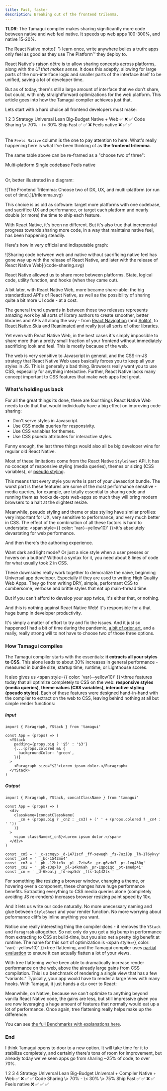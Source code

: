 ```yaml
---
title: Fast, faster
description: Breaking out of the frontend trilemma.
---
```


<TLDR>

**TLDR**: The Tamagui compiler makes sharing significantly more code between native and web feel native. It speeds up web apps 100-300%, and native 15-20%.

</TLDR>

<IntroParagraph>
  The React Native motto{' '}
  <span style={{ color: 'var(--yellow10)' }}>learn once, write anywhere</span> belies a truth: apps
  only feel as good as they use The Platform™ they deploy to.
</IntroParagraph>

React Native's raison dêtre is to allow sharing concepts across platforms, along with _the UI that makes sense_. It does this adeptly, allowing for large parts of the non-interface logic and smaller parts of the interface itself to be unified, saving a lot of developer time.

But as of today, there's still a large amount of interface that we don't share, but could, with only straightforward optimizations for the web platform. This article goes into how the Tamagui compiler achieves just that.

Lets start with a hard choice all frontend developers must make:

<Table heading="Choose one">
  <TableCol>
    <TableCell head></TableCell>
    <TableCell>1</TableCell>
    <TableCell>2</TableCell>
    <TableCell>3</TableCell>
  </TableCol>
  <TableCol>
    <TableCell head>Strategy</TableCell>
    <TableCell>Universal</TableCell>
    <TableCell>Lean</TableCell>
    <TableCell>Big-Budget</TableCell>
  </TableCol>
  <TableCol>
    <TableCell head>Native + Web</TableCell>
    <TableCell>✅</TableCell>
    <TableCell>❌</TableCell>
    <TableCell>✅</TableCell>
  </TableCol>
  <TableCol>
    <TableCell head>Code Sharing</TableCell>
    <TableCell>\> 70%</TableCell>
    <TableCell>-</TableCell>
    <TableCell>\< 30%</TableCell>
  </TableCol>
  <TableCol>
    <TableCell head>Ship Fast</TableCell>
    <TableCell>✅</TableCell>
    <TableCell>✅</TableCell>
    <TableCell>❌</TableCell>
  </TableCol>
  <TableCol>
    <TableCell head>Feels native</TableCell>
    <TableCell>❌</TableCell>
    <TableCell>✅</TableCell>
    <TableCell>✅</TableCell>
  </TableCol>
</Table>

The `Feels Native` column is the one to pay attention to here. What's really happening here is what I've been thinking of as **the frontend trilemma**.

The same table above can be re-framed as a "choose two of three":

<Table heading="Choose two">
  <TableCol>
    <TableCell>Multi-platform</TableCell>
  </TableCol>
  <TableCol>
    <TableCell>Single codebase</TableCell>
  </TableCol>
  <TableCol>
    <TableCell>Feels native</TableCell>
  </TableCol>
</Table>

Or, better illustrated in a diagram:

<YStack maw={650} als="center">
  ![The Frontend Trilemma: Choose two of DX, UX, and multi-platform (or run out of
  time).](/trilemma.svg)
</YStack>

This choice is as old as software: target more platforms with one codebase, and sacrifice UX and performance, or target each platform and nearly double (or more) the time to ship each feature.

With React Native, it's been no different. But it's also true that incremental progress towards sharing more code, in a way that maintains native feel, has been happening steadily.

Here's how in very official and indisputable graph:

<YStack maw={650} als="center">
  ![Sharing code between web and native without sacrificing native feel has gone way up with the
  release of React Native, and later with the release of React Native Web](/code-sharing.svg)
</YStack>

React Native allowed us to share more between platforms. State, logical code, utility function, and hooks (when they came out).

A bit later, with React Native Web, more became share-able: the big standardized API's of React Native, as well as the possibility of sharing quite a bit more UI code - at a cost.

The general trend upwards in between those two releases represents amazing work by all sorts of library authors to create smoother, better libraries and APIs all along the way - from [React Navigation](https://reactnavigation.org/) (and [Solito](https://solito.dev/)), to [React Native Skia](https://github.com/Shopify/react-native-skia) and [Reanimated](https://docs.swmansion.com/react-native-reanimated/) and really just [all](https://github.com/react-native-svg/react-native-svg) [sorts](https://github.com/expo/match-media) [of](https://gorhom.github.io/react-native-bottom-sheet) [other](https://github.com/rnmapbox/maps) [libraries](https://www.google.com/search?q=expo+linear+gradient&oq=expo+linear+gradient&aqs=chrome..69i57j69i59j69i60.3994j0j1&sourceid=chrome&ie=UTF-8).

Yet even with React Native Web, in the best cases it's simply impossible to share more than a pretty small fraction of your frontend without immediately sacrificing look and feel. This is mostly because of the web.

The web is very sensitive to Javascript in general, and the CSS-in-JS strategy that React Native Web uses basically forces you to keep all your styles in JS. This is generally a bad thing. Browsers really want you to use CSS, especailly for anything interactive. Further, React Native lacks many concept important to CSS features that make web apps feel great.

### What's holding us back

For all the great things its done, there are four things React Native Web needs to do that that would individually have a big effect on improving code sharing:

- Don't serve styles in Javascript.
- Use CSS media queries for responsivity.
- Use CSS variables for themes.
- Use CSS psuedo attributes for interactive styles.

Funny enough, the last three things would also all be big developer wins for regular old React Native.

Most of these limitations come from the React Native `StyleSheet` API. It has no concept of responsive styling (media queries), themes or sizing (CSS variables), or [pseudo styling](https://developer.mozilla.org/en-US/docs/Web/CSS/Pseudo-classes).

This means that every style you write is part of your Javascript bundle. The worst part is these features are some of the most performance sensitive - media queries, for example, are totally essential to sharing code and running them as hooks de-opts web-apps so much they will bring modern browsers to a halt at the slightest resize.

Meanwhile, pseudo styling and theme or size styling have similar profiles: very important for UX, very sensitive to performance, and very much better in CSS. The effect of the combination of all these factors is hard to understate: <span style={{ color: 'var(--yellow10)' }}>it's absolutely devastating for web performance</span>.

And then there's the authoring experience.

Want dark and light mode? Or just a nice style when a user presses or hovers on a button? Without a syntax for it, you need about 8 lines of code for what usually took 2 in CSS.

These downsides really work together to demoralize the naive, beginning Universal app developer. Especially if they are used to writing High Quality Web Apps. They go from writing DRY, simple, performant CSS to cumbersome, verbose and brittle styles that eat up main-thread time.

But if you can't afford to develop your app twice, it's either that, or nothing.

And this is nothing against React Native Web! It's responsible for a that huge bump in developer productivity.

It's simply a matter of effort to try and fix the issues. And it just so happened I had a bit of time during the pandemic, [a bit of prior art](https://github.com/jsxstyle/jsxstyle), and a really, really strong will to not have to choose two of those three options.

### How Tamagui compiles

The Tamagui compiler starts with the essentials: **it extracts all your styles to CSS**. This alone leads to about 30% increases in general performance - measured in bundle size, startup time, runtime, or Lighthouse scores.

It also gives us <span style={{ color: 'var(--yellow10)' }}>three features today that all optimize completely to CSS on the web</span>: **responsive styles (media queries)**, **theme values (CSS variables)**, **interactive styling (pseudo styles)**. Each of these features were designed hand-in-hand with the compiler to extract on the web to CSS, leaving behind nothing at all but simple render functions:

##### Input

```tsx
import { Paragraph, YStack } from 'tamagui'

const App = (props) => (
  <YStack
    padding={props.big ? '$5' : '$3'}
    {...(props.colored && {
      backgroundColor: 'green',
    })}
  >
    <Paragraph size="$2">Lorem ipsum dolor.</Paragraph>
  </YStack>
)
```

##### Output

```tsx
import { Paragraph, YStack, concatClassName } from 'tamagui'

const App = (props) => (
  <div
    className={concatClassName(
      _cn + (props.big ? _cn2 : _cn3) + (' ' + (props.colored ? _cn4 : ' '))
    )}
  >
    <span className={_cn5}>Lorem ipsum dolor.</span>
  </div>
)

const _cn5 = ' _c-scmqyp _d-1471scf _ff-xeweqh _fs-7uzi8p _lh-1l6ykvy'
const _cn4 = '  _bc-1542mo4'
const _cn3 = ' _pb_-12bic3x _pl_-7ztw5e _pr-g6vdx7 _pt-1vq430g'
const _cn2 = ' _pb-z3qxl0 _pl-14km6ah _pr-1qpq1qc _pt-1medp4i'
const _cn = ' _d-6koalj _fd-eqz5dr _fls-1q142lx '
```

For something like resizing a browser window, changing a theme, or hovering over a component, these changes have huge performance benefits. Extracting everything to CSS media queries alone (completely avoiding JS re-renders) increases browser resizing paint speed by 10x.

And it lets us write our code naturally. No more unecessary naming and glue between `StyleSheet` and your render function. No more worrying about peformance cliffs by inline anything you want.

Notice one really interesting thing the compiler does - it removes the `YStack` and `Paragraph` altogether. So not only do you get a big bump in performance from extracting to CSS at build-time, but you also net a pretty big benefit at runtime. The name for this sort of optimization is <span style={{ color: 'var(--yellow10)' }}>tree flattening</span>, and the Tamagui compiler uses [partial evaluation](https://en.wikipedia.org/wiki/Partial_evaluation) to ensure it can actually flatten a lot of your views.

With tree flattening we've been able to dramatically increase render performance on the web, above the already large gains from CSS compilation. This is a benchmark of rendering a single view that has a few "variants." Typically, your app would have to render a large View with many hooks. With Tamagui, it just hands a `div` over to React:

<BenchmarkChartWeb />

Meanwhile, on Native, because we can't optimize to anything beyond vanilla React Native code, the gains are less, but still impressive given you are now leveraging a huge amount of features that normally would eat up a lot of performance. Once again, tree flattening really helps make up the difference:

<BenchmarkChartNative />

You can see [the full Benchmarks with explanations here](/docs/intro/benchmarks).

### End

I think Tamagui opens to door to a new option. It will take time for it to stabilize completely, and certainly there's tons of room for improvement, but already today we've seen apps go from sharing ~25% of code, to over 70%.

<Table heading="Choose one">
  <TableCol>
    <TableCell head></TableCell>
    <TableCell>1</TableCell>
    <TableCell>2</TableCell>
    <TableCell>3</TableCell>
    <TableCell highlight>4</TableCell>
  </TableCol>
  <TableCol>
    <TableCell head>Strategy</TableCell>
    <TableCell>Universal</TableCell>
    <TableCell>Lean</TableCell>
    <TableCell>Big-Budget</TableCell>
    <TableCell highlight>Universal + Compiler</TableCell>
  </TableCol>
  <TableCol>
    <TableCell head>Native + Web</TableCell>
    <TableCell>✅</TableCell>
    <TableCell>❌</TableCell>
    <TableCell>✅</TableCell>
    <TableCell highlight>✅</TableCell>
  </TableCol>
  <TableCol>
    <TableCell head>Code Sharing</TableCell>
    <TableCell>\> 70%</TableCell>
    <TableCell>-</TableCell>
    <TableCell>\< 30%</TableCell>
    <TableCell highlight>\> 75%</TableCell>
  </TableCol>
  <TableCol>
    <TableCell head>Ship Fast</TableCell>
    <TableCell>✅</TableCell>
    <TableCell>✅</TableCell>
    <TableCell>❌</TableCell>
    <TableCell highlight>✅</TableCell>
  </TableCol>
  <TableCol>
    <TableCell head>Feels native</TableCell>
    <TableCell>❌</TableCell>
    <TableCell>✅</TableCell>
    <TableCell>✅</TableCell>
    <TableCell highlight>✅</TableCell>
  </TableCol>
</Table>
